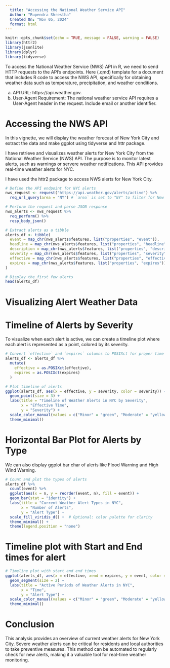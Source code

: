 ```yaml
---
  title: "Accessing the National Weather Service API"
  Author: "Rupendra Shrestha"
  Created On: "Nov 05, 2024"
  format: html
---
```

  
```r
knitr::opts_chunk$set(echo = TRUE, message = FALSE, warning = FALSE)
library(httr2)
library(jsonlite)
library(dplyr)
library(tidyverse)
```

To access the National Weather Service (NWS) API in R, we need to send HTTP requests to the API's endpoints. Here (.qmd) template for a document that includes R code to access the NWS API, specifically for obtaining weather data such as temperature, precipitation, and weather conditions.

a) API URL: https://api.weather.gov.
b) User-Agent Requirement: The national weather service API requires a User-Agent header in the request. Include email or another identifier.

# Accessing the NWS API

In this vignette, we will display the weather forecast of New York City and extract the data and make ggplot using tidyverse and httr package.

I have retrieve and visualizes weather alerts for New York City from the National Weather Service (NWS) API. The purpose is to monitor latest alerts, such as warnings or servere weather notifications. 
This API provides real-time weather alerts for NYC.

I have used the httr2 package to access NWS alerts for New York City. 

```r
# Define the API endpoint for NYC alerts
nws_request <- request("https://api.weather.gov/alerts/active") %>%
  req_url_query(area = "NY") # `area` is set to "NY" to filter for New York alerts

# Perform the request and parse JSON response
nws_alerts <- nws_request %>%
  req_perform() %>%
  resp_body_json()

# Extract alerts as a tibble
alerts_df <- tibble(
  event = map_chr(nws_alerts$features, list("properties", "event")),
  headline = map_chr(nws_alerts$features, list("properties", "headline")),
  description = map_chr(nws_alerts$features, list("properties", "description")),
  severity = map_chr(nws_alerts$features, list("properties", "severity")),
  effective = map_chr(nws_alerts$features, list("properties", "effective")),
  expires = map_chr(nws_alerts$features, list("properties", "expires"))
)

# Display the first few alerts
head(alerts_df)


```

# Visualizing Alert Weather Data

# Timeline of Alerts by Severity

To visualize when each alert is active, we can create a timeline plot where each alert is represented as a point, colored by its severity.

```r
# Convert `effective` and `expires` columns to POSIXct for proper time handling
alerts_df <- alerts_df %>%
  mutate(
    effective = as.POSIXct(effective),
    expires = as.POSIXct(expires)
  )

# Plot timeline of alerts
ggplot(alerts_df, aes(x = effective, y = severity, color = severity)) +
  geom_point(size = 3) +
  labs(title = "Timeline of Weather Alerts in NYC by Severity",
       x = "Effective Time",
       y = "Severity") +
  scale_color_manual(values = c("Minor" = "green", "Moderate" = "yellow", "Severe" = "red", "Extreme" = "darkred")) +
  theme_minimal()

```

# Horizontal Bar Plot for Alerts by Type

We can also display ggplot bar char of alerts like Flood Warning and High Wind Warning.

```r
# Count and plot the types of alerts
alerts_df %>%
  count(event) %>%
  ggplot(aes(x = n, y = reorder(event, n), fill = event)) +
  geom_bar(stat = "identity") +
  labs(title = "Current Weather Alert Types in NYC",
       x = "Number of Alerts",
       y = "Alert Type") +
  scale_fill_viridis_d() +  # Optional: color palette for clarity
  theme_minimal() +
  theme(legend.position = "none")


```

# Timeline plot with Start and End times for alert

```r

# Timeline plot with start and end times
ggplot(alerts_df, aes(x = effective, xend = expires, y = event, color = severity)) +
  geom_segment(size = 2) +
  labs(title = "Active Periods of Weather Alerts in NYC",
       x = "Time",
       y = "Alert Type") +
  scale_color_manual(values = c("Minor" = "green", "Moderate" = "yellow", "Severe" = "red", "Extreme" = "darkred")) +
  theme_minimal()


```

# Conclusion

This analysis provides an overview of current weather alerts for New York City. Severe weather alerts can be critical for residents and local authorities to take preventive measures. This method can be automated to regularly check for new alerts, making it a valuable tool for real-time weather monitoring.
